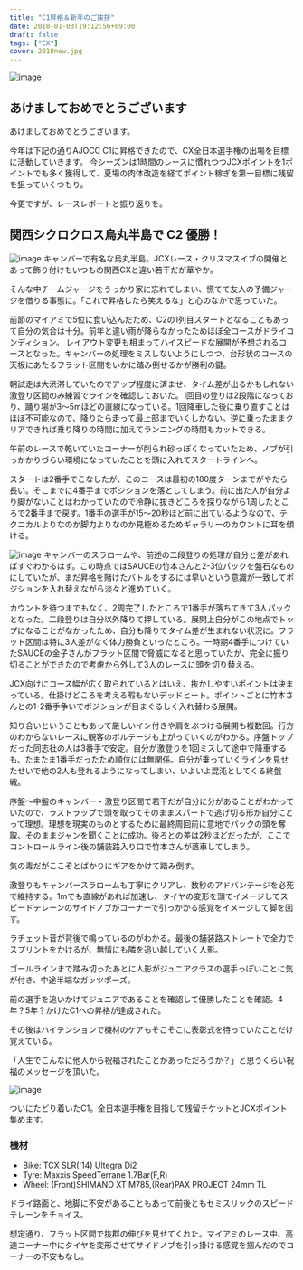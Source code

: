 ---
title: "C1昇格＆新年のご挨拶"
date: 2018-01-03T19:12:56+09:00
draft: false
tags: ["CX"]
cover: 2018new.jpg
---

![image](2018new.jpg)

## あけましておめでとうございます

あけましておめでとうございます。

今年は下記の通りAJOCC C1に昇格できたので、CX全日本選手権の出場を目標に活動していきます。
今シーズンは1時間のレースに慣れつつJCXポイントを1ポイントでも多く獲得して、夏場の肉体改造を経てポイント稼ぎを第一目標に残留を狙っていくつもり。

今更ですが、レースレポートと振り返りを。

## 関西シクロクロス烏丸半島で C2 優勝！

![image](17karasuma.jpg)
キャンバーで有名な烏丸半島。JCXレース・クリスマスイブの開催とあって飾り付けもいつもの関西CXと違い若干だが華やか。

そんな中チームジャージをうっかり家に忘れてしまい、慌てて友人の予備ジャージを借りる事態に。「これで昇格したら笑えるな」と心のなかで思っていた。

前節のマイアミで5位に食い込んだため、C2の1列目スタートとなることもあって自分の気合は十分。前年と違い雨が降らなかったためほぼ全コースがドライコンディション。
レイアウト変更も相まってハイスピードな展開が予想されるコースとなった。キャンバーの処理をミスしないようにしつつ、台形状のコースの天板にあたるフラット区間をいかに踏み倒せるかが勝利の鍵。

朝試走は大渋滞していたのでアップ程度に済ませ、タイム差が出るかもしれない激登り区間のみ練習でラインを確認しておいた。1回目の登りは2段階になっており、踊り場が3〜5mほどの直線になっている。1回降車した後に乗り直すことはほぼ不可能なので、降りたら走って最上部までいくしかない。逆に乗ったままクリアできれば乗り降りの時間に加えてランニングの時間もカットできる。

午前のレースで乾いていたコーナーが削られ砂っぽくなっていたため、ノブが引っかかりづらい環境になっていたことを頭に入れてスタートラインへ。

スタートは2番手でこなしたが、このコースは最初の180度ターンまでがやたら長い。そこまでに4番手までポジションを落としてしまう。前に出た人が自分より脚がないことはわかっていたので冷静に抜きどころを探りながら1周したところで2番手まで戻す。1番手の選手が15〜20秒ほど前に出ているようなので、テクニカルよりなのか脚力よりなのか見極めるためギャラリーのカウントに耳を傾ける。

![image](17karasuma2.jpg)
キャンバーのスラロームや、前述の二段登りの処理が自分と差があればすぐわかるはず。この時点ではSAUCEの竹本さんと2-3位パックを盤石なものにしていたが、まだ昇格を賭けたバトルをするには早いという意識が一致してポジションを入れ替えながら淡々と進めていく。

カウントを待つまでもなく、2周完了したところで1番手が落ちてきて3人パックとなった。二段登りは自分以外降りて押している。展開上自分がこの地点でトップになることがなかったため、自分も降りてタイム差が生まれない状況に。フラット区間は特に3人差がなく体力勝負といったところ。一時期4番手につけていたSAUCEの金子さんがフラット区間で脅威になると思っていたが、完全に振り切ることができたので考慮から外して3人のレースに頭を切り替える。

JCX向けにコース幅が広く取られているとはいえ、抜かしやすいポイントは決まっている。仕掛けどころを考える暇もないデッドヒート。ポイントごとに竹本さんとの1-2番手争いでポジションが目まぐるしく入れ替わる展開。

知り合いということもあって厳しいイン付きや肩をぶつける展開も複数回。行方のわからないレースに観客のボルテージも上がっていくのがわかる。序盤トップだった同志社の人は3番手で安定。自分が激登りを1回ミスして途中で降車するも、たまたま1番手だったため順位には無関係。自分が乗っていくラインを見せたせいで他の2人も登れるようになってしまい、いよいよ混沌としてくる終盤戦。

序盤～中盤のキャンバー・激登り区間で若干だが自分に分があることがわかっていたので、ラストラップで頭を取ってそのままスパートで逃げ切る形が自分にとって理想。理想を現実のものとするために最終周回前に意地でパックの頭を奪取、そのままジャンを聞くことに成功。後ろとの差は2秒ほどだったが、ここでコントロールライン後の舗装路入り口で竹本さんが落車してしまう。

気の毒だがここぞとばかりにギアをかけて踏み倒す。

激登りもキャンバースラロームも丁寧にクリアし、数秒のアドバンテージを必死で維持する。1mでも直線があれば加速し、タイヤの変形を頭でイメージしてスピードテレーンのサイドノブがコーナーで引っかかる感覚をイメージして脚を回す。

ラチェット音が背後で鳴っているのがわかる。最後の舗装路ストレートで全力でスプリントをかけるが、無情にも隣を追い越していく人影。

ゴールラインまで踏み切ったあとに人影がジュニアクラスの選手っぽいことに気が付き、中途半端なガッツポーズ。

前の選手を追いかけてジュニアであることを確認して優勝したことを確認。4年？5年？かけたC1への昇格が達成された。

その後はハイテンションで機材のケアもそこそこに表彰式を待っていたことだけ覚えている。

「人生でこんなに他人から祝福されたことがあっただろうか？」と思うくらい祝福のメッセージを頂いた。

![image](c1up.jpg)

ついにたどり着いたC1。全日本選手権を目指して残留チケットとJCXポイント集めます。

### 機材

- Bike: TCX SLR('14) Ultegra Di2
- Tyre: Maxxis SpeedTerrane 1.7Bar(F,R)
- Wheel: (Front)SHIMANO XT M785,(Rear)PAX PROJECT 24mm TL

ドライ路面と、地脚に不安があることもあって前後ともセミスリックのスピードテレーンをチョイス。

想定通り、フラット区間で抜群の伸びを見せてくれた。マイアミのレース中、高速コーナー中にタイヤを変形させてサイドノブを引っ掛ける感覚を掴んだのでコーナーの不安もなし。

<LinkBox isAmazonLink url="https://www.amazon.co.jp/dp/B01M8LR2G6/" />
